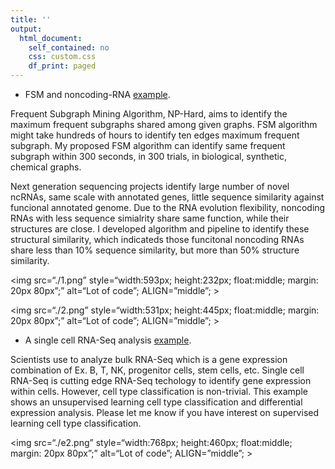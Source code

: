 ```yaml
---
title: ''
output:
  html_document:
    self_contained: no
    css: custom.css
    df_print: paged
---
```


\newline\newline\newline\newline\newline

* FSM and noncoding-RNA [example](./e1.pdf).

\newline
Frequent Subgraph Mining Algorithm, NP-Hard, aims to identify the maximum frequent subgraphs shared among given graphs. FSM algorithm might take hundreds of hours to identify ten edges maximum frequent subgraph. My proposed FSM algorithm can identify same frequent subgraph within 300 seconds, in 300 trials, in biological, synthetic, chemical graphs.

\newline

Next generation sequencing projects identify large number of novel ncRNAs, same scale with annotated genes, little sequence similarity against funcional annotated genome. Due to the RNA evolution flexibility, noncoding RNAs with less sequence simialrity share same function, while their structures are close. I developed algorithm and pipeline to identify these structural similarity, which indicateds those funcitonal noncoding RNAs share less than 10% sequence similarity, but more than 50% structure similarity.
\newline

<img src="./1.png" style="width:593px; height:232px; float:middle; margin: 20px 80px";" alt="Lot of code"; ALIGN=”middle”; >

\newline

<img src="./2.png" style="width:531px; height:445px; float:middle; margin: 20px 80px";" alt="Lot of code"; ALIGN=”middle”; >

\newline

\newline\newline\newline\newline\newline

* A single cell RNA-Seq analysis [example](./example2.html).

\newline
Scientists use to analyze bulk RNA-Seq which is a gene expression combination of Ex. B, T, NK, progenitor cells, stem cells, etc. Single cell RNA-Seq is cutting edge RNA-Seq techology to identify gene expression within cells. However, cell type classification is non-trivial. This example shows an unsupervised learning cell type classification and differential expression analysis. Please let me know if you have interest on supervised learning cell type classification.
\newline


<img src="./e2.png" style="width:768px; height:460px; float:middle; margin: 20px 80px";" alt="Lot of code"; ALIGN=”middle”; >
\newline


